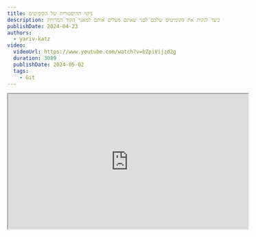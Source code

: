 ```yaml
---
title: ניקוי ההיסטוריה של הקומיטים
description: למדו כיצד לנקות את הקומיטים שלכם לפני שאתם מעלים אותם למאגר הקוד המרוחק.
publishDate: 2024-04-23
authors:
  - yariv-katz
video:
  videoUrl: https://www.youtube.com/watch?v=bZpiVijzd2g
  duration: 3089
  publishDate: 2024-05-02
  tags:
    - Git
---
```


<div class="not-content flex">
	<iframe
		class="mx-auto mb-10"
		width="560"
		height="315"
		src="https://www.youtube.com/embed/bZpiVijzd2g?si=pdLWYegphM9kMQVU"
		title="Git - Clean your commits - video"
		allow="accelerometer; clipboard-write; encrypted-media; gyroscope; picture-in-picture; web-share"
		allowFullScreen
		loading="lazy"
		referrerPolicy="strict-origin-when-cross-origin"
		aria-label="Git - Clean your commits - video"
		aria-describedby="iframe-video-description"
	/>
</div>
<span id="iframe-video-description" class="sr-only">
This video provides a comprehensive tutorial on cleaning up your Git commits before pushing them to a remote repository, including practical steps and best practices for maintaining a clear and understandable commit history.
</span>

כאשר אתם מביטים בהיסטוריית הקוד שלכם, אתם רוצים לראות היסטוריה נקייה וקריאה. 
חשבו על ה - version control שלכם, בשיעור זה נדגים עם [git](https://git-scm.com/), כמספרת סיפור התפתחות התוכנה שלכם.
אותו הסיפור מחולק לפרקים שהם ה - PR's, והקומיטים הם הפסקאות בתוך הפרקים.
קריאת ההיסטוריה של ה - version control צריכה להיות כמו קריאת ספר, אתם צריכים להבין את התפתחות התוכנה על ידי קריאת הודעות הקומיטים.

## טעויות נפוצות של מפתחים עם קומיטים

ישנן טעויות נפוצות שמפתחים עושים כאשר הם יוצרים קומיטים עם השינויים שלהם.
בשיעור זה נתמקד בטעות נפוצה שמפתחים עושים ומשתפים היסטוריית קומיטים מבלבלת.
לפני שאתם משתפים את הקוד שלכם ב - PR עליכם לנקות את הקומיטים שלכם.
פקודות `git` נפוצות שיעזרו לכם לעשות זאת ושנלמד בשיעור זה הן:
- `git commit --amend`
- `git rebase -i`
- `git reset`
- `git stash`

ניקח את הפקודות הללו ונלמד כיצד להשתמש בהן כדי לנקות את הקומיטים שלכם.

## תכנון העבודה שלכם

לפני שנתחיל לכתוב קוד, עלינו לתכנן את העבודה שלנו.
תהליך תכנון העבודה שלכם יהיה שונה ממפתח למפתח, או בין ארגונים.
ארגונים מסויימים יכינו [PRD](https://en.wikipedia.org/wiki/Product_requirements_document), חלקם יכינו [Design Review](https://en.wikipedia.org/wiki/Design_review), חלקם יכינו [RFC](https://en.wikipedia.org/wiki/Request_for_Comments), לא יחייבו כתיבת התוכנית בפורמט מסויים והמפתח יתכנן את התוכנית בראש או שיכתוב אותה בפורמט שהוא רואה לנכון.
אנו לא נתמקד בשלב התכנון, אלא בתוצאה של שלב זה.
התוצאה היא תוכנית כללית של מה שאתם מתכננים לעשות, וזרימת עבודה כללית של כתיבת קוד לפתרון הבעיה.
באופן כללי מה שאנו עושים הוא לקחת בעיה, לפצל אותה לבעיות קטנות יותר, לפצל את הבעיות הקטנות לבעיות קטנות יותר עד שהבעיות קטנות מספיק כדי שנוכל לכתוב קוד ולפתור אותן.
באותן בעיות שאנו פותרים אנו כותבים אותן בקבוצות לוגיות וכאשר מסיימים עם קבוצה לוגית של שינויים אנו יכולים ליצור קומיט.
המשמעות היא שהקומיטים שנגיש הם תוצאה של התוכנית שיצרנו.
אין הדבר אומר שתוכנית העבודה שלכם לא תשתנה במהלך הפיתוח, אבל תראו היסטוריית קומיטים שתזכיר ותבנה על התוכנית שיצרתם.

## תוכנית פשוטה

בואו ניצור תוכנית למשימה פשוטה שהוטלה עלינו.
התבקשנו ליצור Header לאתר.
אותו ה - Header מכיל לוגו, ניווט ושורת חיפוש.
נראה כמו משימה פשוטה, אבל נפצל אותה לבעיות קטנות יותר:
1. יצירת הלוגו
2. יצירת שורת החיפוש
3. יצירת הניווט

ניצור Branch חדש למשימה, ומכיוון שהקומיטים שלנו צריכים לשקף את התוכנית, נדמיין שההיסטוריה שלנו תיראה כך:

![commit diagram](https://github.com/ywarezk/academeez/blob/main/content/en/course/git/best-practice/clean-your-commits/plan-commits.png?raw=true)

בדיאגרמה זו אנו רואים שפתחנו Branch בשם `feat/header` ויש לנו 3 קומיטים, כל קומיט פותר בעיה מהתוכנית שלנו, אז הקומיט הראשון ב Branch יכיל את ההודעה:

```bash
git commit -m "feat: created the header logo"
```

הקומיט השני ב Branch יכיל את ההודעה:

```bash
git commit -m "feat: created the header search bar"
```

והקומיט השלישי ב Branch יכיל את ההודעה:

```bash
git commit -m "feat: created the header navigation"
```

## מה קורה לתוכנית שלנו בפועל

מייק טייסון אמר פעם:
> **"Everyone has a plan until they get punched in the face."**

לכולם יש תוכנית עד שהם מקבלים מכה בפנים.
והנה בפועל מה שקרה לתוכנית שלנו.

![git bad example](https://github.com/ywarezk/academeez/blob/main/content/en/course/git/best-practice/clean-your-commits/git-bad-example3.gif?raw=true)

אז בפועל התוכנית שלנו נראתה כך:
1. יצירת הלוגו
2. יצירת שורת החיפוש
3. תיקוני CSS ללוגו
4. יצירת הניווט
5. תיקון שגיאות בשורת החיפוש
6. תיקוני lint בניווט

הבעיה נוצרה כאשר יצרנו קומיטים לפי התקדמות לינארית ולא על פי קבוצות לוגיות שמשקפות את התוכנית שלנו.
במידה ונסתכל על התוכנית שלנו יכול להיות שהיינו בוחרים לאחד ולסדר חלק מהקומיטים בצורה שונה שמשקפת את התוכנית שלנו.
לעתים קרובות עבודתנו מוסטת לכיוונים שונים ואנו נאלצים לעזוב לרגע את ה Branch שלנו ולעבור ל Branch אחר. הקומיטים שלנו כתוצאה מזה משקפים הרבה פעמים את הסחות הדעת שלנו ולא את התוכנית שיצרנו.
אנחנו צריכים להפסיק לעשות קומיטים באופן אוטומטי ולחשוב על התוכנית שלנו כאשר אנחנו עושים קומיטים. לחשוב על היחידות הלוגיות של התוכנית שלנו שבהתאם אמורים להיות הקומיטים שלנו, ולא לעשות את הקומיטים בצורה אוטומטית בהתאם להתקדמות הלינארית שלנו.
בואו נבחן מספר כלים ש - Git מספק לנו כדי לנקות את הקומיטים שלנו.
כלים שאנחנו מוכרחים להכיר כדי לשלוט על היסטוריית הקוד שלנו וליצור היסטורית קוד מובנת וקריאה.
אבל קודם בואו נבין את היתרון של היסטוריה נקיה ואת החשיבות שלה.

## למה היסטוריה נקיה חשובה

מדוע חשוב שההיסטוריה שלי ב - Git תהיה נקייה?

- **קריאות**: תוכלו להבין את התפתחות התוכנה על ידי קריאת ההודעות של הקומיטים.
- **אבחון באגים**: אם יש לכם באג בקוד, תוכלו למצוא את הקומיט שהביא את הבאג.
- **החזרה לקוד ישן**: אם תצטרכו לחזור לקוד ישן, תוכלו למצוא את הקומיט שהביא את השינוי.
- **סקירת קוד**: אם אתם עושים סקירת קוד, תוכלו להבין את השינויים על ידי קריאת ההודעות של הקומיטים.

בואו נסתכל על כלים שונים ב - Git שיעזרו לנו לנקות את הקומיטים שלנו.

## `git commit --amend`

הפקודה `git commit --amend` משמשת להוספת שינויים לקומיט האחרון.
אתם יכולים להשתמש בה כאשר אתם עובדים על Branch שלכם ולפני שאתם משתפים את השינויים שלכם עם אחרים.
הכלים שאנחנו עוברים עליהם משנים את היסטוריית הקומיטים ועל כן פקודות אלו כאשר תדחפו את הקוד שלכם יחייבו אותם לעשות Force Push. על כן אסור לנו לבצע את הפקודות ב Branchים שנחלקים על ידי מספר מפתחים.
לדוגמא Branch כמו `main` או `develop` יחייבו אותנו לעשות Force Push ולכן אסור לנו להשתמש בהם היות וזה יקשה על המפתחים שחולקים איתנו את אותו ה Branch.
אבל כאשר אתם עובדים על Branch שלכם, תוכלו להשתמש בה כדי לשנות את הקומיט האחרון, ותוכלו להרגיש חופשי לעשות Force Push על Branch שלכם כאשר אתם יודעים שהוא לא משותף.

בואו נבחן דוגמא, נניח שאתם עובדים על Branch בשם `feat/header` ויצרתם קומיט עם ההודעה `feat: created the header logo`,
אחרי שיצרתם את הקומיט הפרוייקט מנהל יראה את העבודה שלכם ויאמר לכם לעשות כמה שינויי CSS.
במקום ליצור קומיט חדש, מאחר וזה עדיין אותו קבוצת שינויים לוגייתית, תוכלו לעשות את השינויים ב CSS ואז לעשות:

```bash
git add -A
git commit --amend --no-edit
```

הדבר יוסיף את השינויים ב CSS לקומיט האחרון, וכך תהיה לכם רק קומיט אחד שיצר את הלוגו.
אתם יכולים גם לשנות את ההודעה של הקומיט על ידי הוספת הפרמטר `--no-edit`.

## `git reset`

`git reset` היא פקודה חזקה שיכולה לשמש לביטול קומיטים.
אם תשתמשו בה בלי הפרמטר `--hard` היא תשמור את השינויים בקובץ העבודה, ותסיר קומיטים, וכך תוכלו לשנות את הקומיטים.
בואו נראה דוגמא, נניח שאתם עובדים על Branch בשם `feat/header` ויצרתם קומיט עם ההודעה `feat: created the header logo and the search bar`,
אתם מסתכלים על כמות השינויים ואתם מבחינים שהקומיט שלכם כולל המון שינויים (זו טעות נפוצה ליצור קומיט אחד שמכיל המון שינויים), ואתם רוצים לפצל את הקומיט לשני קומיטים.
קומיט אחד שיכיל את השינויים שקשורים ללוגו, וקומיט שני שיכיל את השינויים שקשורים לשורת החיפוש.

ניתן לעשות:

```bash
git reset HEAD~1
```

הפקודה תסיר את הקומיט האחרון, אבל השינויים יישארו בקובץ העבודה.
כעת ניתן להוסיף את השינויים הקשורים ללוגו וליצור קומיט חדש, ואז להוסיף את השינויים הקשורים לשורת החיפוש וליצור קומיט נוסף.
קל להשתמש בפקודה כאשר רוצים לשנות מבנה של קומיט למבנה אחר , יותר קשה להשתמש בפקודה כאשר השינוי הוא יותר רחוק בהיסטוריה, ואז ניתן להשתמש בפקודה `git rebase -i`.

## `git rebase -i`

הפקודה `git rebase -i` היא פקודה חזקה שמאפשרת לכם לשנות את ההיסטוריה של הקומיטים שלכם.
לעניות דעתי זו הפקודה החשובה ביותר לסידור היסטוריה נקייה שמתארת בדיוק את התפתחות התוכנה.
הפקודה מאפשרת לכם לפצל קומיטים, לערוך קומיטים, לשנות את סדר הקומיטים ועוד.
בואו נבחן דוגמאות שבהן אנו משתמשים בפקודה `git rebase -i` לעריכת קומיטים, ולאיחוד קומיטים.

## עריכת קומיטים

נניח שאתם עובדים על Branch בשם `feat/header` ויצרתם קומיט עם ההודעה `feat: created the header logo`,
אחרי קומיט זה יצרתם עוד 10 קומיטים בנושא אחר, ואז מנהל הפרוייקט אומר לכם שישנם שינויי CSS שצריך לבצע ללוגו.
ניתן ליצור את השינויים אך יתכן והם יהיו מתאימים יותר בשייכות הלוגית לקומיט שיצר את הלוגו.
במקרה זה אחרי שנבצע את התיקונים הנדרשים נוכל לעשות:

```bash
git stash
```

לשמירת השינויים בזיכרון.
ואז נוכל לעשות:

```bash
git rebase -i HEAD~11
```

למצוא את הקומיט שאנו רוצים לשנות ולשנות את המילה `pick` ל `edit`, זה ישים אותנו בקומיט שאנו רוצים לשנות.
אז נוכל להוציא את השינויים מהזיכרון עם:

```bash
git stash pop
```

נוסיף את השינויים לקומיט שאנחנו עורכים על ידי

```bash
git add -A
git commit --amend --no-edit
```

שינינו את הקומיט ואז נוכל להמשיך את ה rebase עם הפקודה:

```bash
git rebase --continue
```

כאשר אנחנו עורכים קומיט אנחנו בשכיחות גבוהה גם נשתמש בפקודות `git reset` ו `git stash` ו `git commit --amend` כדי לשנות את הקומיט שאנחנו עורכים.

### איחוד קומיטים

נאמר שאנחנו עובדים על Branch בשם `feat/header` ויצרנו 5 קומיטים שקשורים לשורת החיפוש.
להיסטוריה נקיה יותר נרצה לאחד את הקומיטים האלו לקומיט אחד, אופציה אחת היא להשתמש בפקודה `git reset` שלמדנו, אבל במידה האותם קומיטים הם לא הקומיטים האחרונים ב Branch נרצה להשתמש בפקודה `git rebase -i`.
נשנה את המילה `pick` ל `squash` על כל הקומיטים שאנחנו רוצים לאחד, ואז נשמור ונסגור את העורך.

## סיכום

הנקודה המרכזית של שיעור זה היא לא שתזכרו את כל הפקודות האלו,
הנקודה היא שתזכרו לשמור על היסטוריה נקייה וקריאה.
ניתן לאחד, לערוך, לוסיף שינויים לקומיטים שלכם וניתן לשנות את ההיסטוריה של הקוד שלכם כך שתיהיה קריאה ונקייה לפני שאנחנו משתפים אותה עם הצוות.
אתם תקצרו את הפירות לעבודה מסודרת זו כאשר תרצו לדבג את הקוד, או לבטל קומיט, או לבחון את האבולוציה של התוכנה שלכם.
ברגע שתשימו דגש על הפילוסופיה של לשמור על היסטורית קומיטים נקיה וקריאה, תשתמשו בכלים ש git מספק לכם כדי לשמור על היסטוריה נקייה וקריאה, וכאשר תתאמנו על אותם כלים תהיו יותר טובים בהם ותשלטו על כל הפקודות שלמדנו בשיעור זה.
